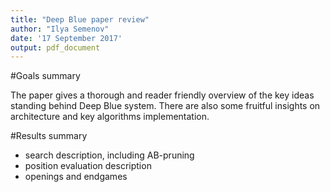 ```yaml
---
title: "Deep Blue paper review"
author: "Ilya Semenov"
date: '17 September 2017'
output: pdf_document
---
```


#Goals summary

The paper gives a thorough and reader friendly overview of the key ideas standing behind Deep Blue system. There are also some fruitful insights on architecture and key algorithms implementation. 

#Results summary

* search description, including AB-pruning
* position evaluation description
* openings and endgames